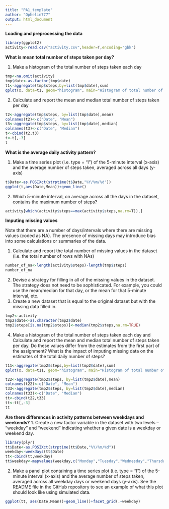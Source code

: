 ```yaml
---
title: "PA1_template"
author: "Ophelin777"
output: html_document
---
```

**Loading and preprocessing the data**
```r
library(ggplot2)
activity<-read.csv("activity.csv",header=T,encoding="gbk")
```

**What is mean total number of steps taken per day?**

1. Make a histogram of the total number of steps taken each day
```r
tmp<-na.omit(activity)
tmp$date<-as.factor(tmp$date)
t1<-aggregate(tmp$steps,by=list(tmp$date),sum)
qplot(x, data=t1, geom="histogram", main="Histogram of total number of steps taken each day", xlab="Number of steps", ylab="Count")
```

2. Calculate and report the mean and median total number of steps taken per day
```r
t2<-aggregate(tmp$steps, by=list(tmp$date),mean)
colnames(t2)<-c("Date", "Mean")
t3<-aggregate(tmp$steps, by=list(tmp$date),median)
colnames(t3)<-c("Date", "Median")
t<-cbind(t2,t3)
t<-t[,-3]
t
```

**What is the average daily activity pattern?**

1. Make a time series plot (i.e. type = "l") of the 5-minute interval (x-axis) and the average number of steps taken, averaged across all days (y-axis)
```r
t$Date<-as.POSIXct(strptime(t$Date,"%Y/%m/%d"))
ggplot(t,aes(Date,Mean))+geom_line()
```

2. Which 5-minute interval, on average across all the days in the dataset, contains the maximum number of steps?
```r
activity[which(activity$steps==max(activity$steps,na.rm=T)),]
```

**Imputing missing values**

Note that there are a number of days/intervals where there are missing values (coded as NA). The presence of missing days may introduce bias into some calculations or summaries of the data.

1. Calculate and report the total number of missing values in the dataset (i.e. the total number of rows with NAs)
```r
number_of_na<-length(activity$steps)-length(tmp$steps)
number_of_na
```

2. Devise a strategy for filling in all of the missing values in the dataset. The strategy does not need to be sophisticated. For example, you could use the mean/median for that day, or the mean for that 5-minute interval, etc.
3. Create a new dataset that is equal to the original dataset but with the missing data filled in.
```r
tmp2<-activity
tmp2$date<-as.character(tmp2$date)
tmp2$steps[is.na(tmp2$steps)]<-median(tmp2$steps,na.rm=TRUE)
```

4. Make a histogram of the total number of steps taken each day and Calculate and report the mean and median total number of steps taken per day. Do these values differ from the estimates from the first part of the assignment? What is the impact of imputing missing data on the estimates of the total daily number of steps?
```r
t11<-aggregate(tmp2$steps,by=list(tmp2$date),sum)
qplot(x, data=t11, geom="histogram", main="Histogram of total number of steps taken each day", xlab="Number of steps", ylab="Count")

t22<-aggregate(tmp2$steps, by=list(tmp2$date),mean)
colnames(t22)<-c("Date", "Mean")
t33<-aggregate(tmp2$steps, by=list(tmp2$date),median)
colnames(t33)<-c("Date", "Median")
tt<-cbind(t22,t33)
tt<-tt[,-3]
tt
```

**Are there differences in activity patterns between weekdays and weekends?**
1. Create a new factor variable in the dataset with two levels -- "weekday" and "weekend" indicating whether a given date is a weekday or weekend day.
```r
library(plyr)
tt$Date<-as.POSIXct(strptime(tt$Date,"%Y/%m/%d"))
weekday<-weekdays(tt$Date)
tt<-cbind(tt,weekday)
tt$weekday<-mapvalues(weekday,c("Monday","Tuesday","Wednesday","Thursday","Friday","Saturday","Sunday"),c("weekday","weekday","weekday","weekday","weekday","weekend","weekend"))

```
2. Make a panel plot containing a time series plot (i.e. type = "l") of the 5-minute interval (x-axis) and the average number of steps taken, averaged across all weekday days or weekend days (y-axis). See the README file in the GitHub repository to see an example of what this plot should look like using simulated data.
```r
ggplot(tt, aes(Date,Mean))+geom_line()+facet_grid(.~weekday)
```
